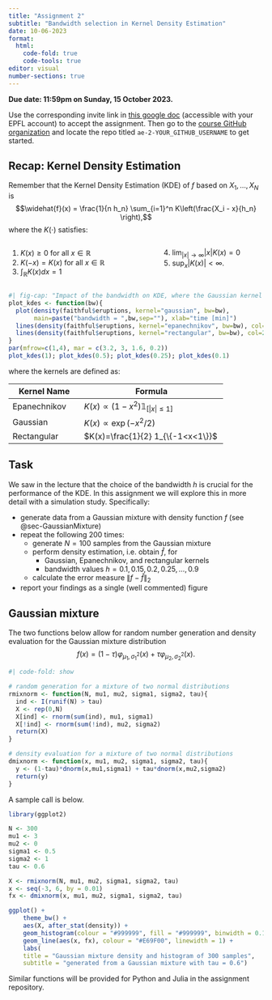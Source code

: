 ```yaml
---
title: "Assignment 2"
subtitle: "Bandwidth selection in Kernel Density Estimation"
date: 10-06-2023
format: 
  html:
    code-fold: true
    code-tools: true
editor: visual
number-sections: true
---
```

::: callout-important
**Due date: 11:59pm on Sunday, 15 October 2023.**
:::

::: callout-note
Use the corresponding invite link in [this google doc](https://docs.google.com/document/d/1XTO7obXEr2Yxllxk48wnZ5e49ptPGMsMyl40KEZDGRg/edit?usp=sharing) (accessible with your EPFL account) to accept the assignment. Then go to the [course GitHub organization](https://github.com/MATH-517) and locate the repo titled `ae-2-YOUR_GITHUB_USERNAME` to get started.
:::


## Recap: Kernel Density Estimation

Remember  that the Kernel Density Estimation (KDE) of $f$ based on $X_1,\ldots,X_N$ is
$$\widehat{f}(x) = \frac{1}{n h_n} \sum_{i=1}^n K\left(\frac{X_i - x}{h_n} \right),$$
where the \textbf{kernel} $K(\cdot)$ satisfies:

:::: {.columns}

::: {.column width="40%"}
1. $K(x) \geq 0$ for all $x \in \mathbb{R}$
2. $K(- x) = K(x)$ for all $x \in \mathbb{R}$
3. $\int_\mathbb{R} K(x) d x = 1$
:::

::: {.column width="10%"}
<!-- empty column to create gap -->
:::

::: {.column width="40%"}

4. $\lim_{|x| \to \infty} |x| K(x) = 0$
5. $\sup_x |K(x)| < \infty.$
:::

::::


```r
#| fig-cap: "Impact of the bandwidth on KDE, where the Gaussian kernel is in black, the Epanechnikov kernel in blue and the rectangular kernel in red."
plot_kdes <- function(bw){
  plot(density(faithful$eruptions, kernel="gaussian", bw=bw),
       main=paste("bandwidth = ",bw,sep=""), xlab="time [min]")
  lines(density(faithful$eruptions, kernel="epanechnikov", bw=bw), col=4)
  lines(density(faithful$eruptions, kernel="rectangular", bw=bw), col=2)
}
par(mfrow=c(1,4), mar = c(3.2, 3, 1.6, 0.2))
plot_kdes(1); plot_kdes(0.5); plot_kdes(0.25); plot_kdes(0.1)
```

where the kernels are defined as:

| Kernel Name                | Formula                                               |
|----------------------------|-------------------------------------------------------|
| Epanechnikov               | $K(x) \propto (1-x^2) \mathbb{1}_{[|x| \leq 1]}$      |
| Gaussian                   | $K(x) \propto \exp(-x^2/2)$                           |
| Rectangular                | $K(x)=\frac{1}{2} 1_{\{-1<x<1\}}$              |

## Task

We saw in the lecture that the choice of the bandwidth $h$ is crucial for the performance of the KDE. In this assignment we will explore this in more detail with a simulation study. Specifically:

* generate data from a Gaussian mixture with density function $f$ (see @sec-GaussianMixture)
* repeat the following $200$ times:
  - generate $N=100$ samples from the Gaussian mixture
  - perform density estimation, i.e. obtain $\widehat{f}$, for
    - Gaussian, Epanechnikov, and rectangular kernels
    - bandwidth values $h = 0.1,0.15,0.2,0.25,\ldots,0.9$
  - calculate the error measure $\| f - \widehat{f} \|_2$
* report your findings as a single (well commented) figure


## Gaussian mixture {#sec-GaussianMixture}


The two functions below allow for random number generation and density evaluation for the Gaussian mixture distribution 
$$f(x) = (1-\tau) \varphi_{\mu_1,\sigma_1^2}(x) + \tau\varphi_{\mu_2,\sigma_2^2}(x).$$

```r
#| code-fold: show

# random generation for a mixture of two normal distributions
rmixnorm <- function(N, mu1, mu2, sigma1, sigma2, tau){
  ind <- I(runif(N) > tau)
  X <- rep(0,N)
  X[ind] <- rnorm(sum(ind), mu1, sigma1)
  X[!ind] <- rnorm(sum(!ind), mu2, sigma2)
  return(X)
}

# density evaluation for a mixture of two normal distributions
dmixnorm <- function(x, mu1, mu2, sigma1, sigma2, tau){
  y <- (1-tau)*dnorm(x,mu1,sigma1) + tau*dnorm(x,mu2,sigma2)
  return(y)
}
```

A sample call is below.


```r
library(ggplot2)

N <- 300
mu1 <- 3
mu2 <- 0
sigma1 <- 0.5
sigma2 <- 1
tau <- 0.6

X <- rmixnorm(N, mu1, mu2, sigma1, sigma2, tau)
x <- seq(-3, 6, by = 0.01)
fx <- dmixnorm(x, mu1, mu2, sigma1, sigma2, tau)

ggplot() +
    theme_bw() +
    aes(X, after_stat(density)) +
    geom_histogram(colour = "#999999", fill = "#999999", binwidth = 0.1) + 
    geom_line(aes(x, fx), colour = "#E69F00", linewidth = 1) + 
    labs(
    title = "Gaussian mixture density and histogram of 300 samples",
    subtitle = "generated from a Gaussian mixture with tau = 0.6")    
```

Similar functions will be provided for Python and Julia in the assignment repository.

